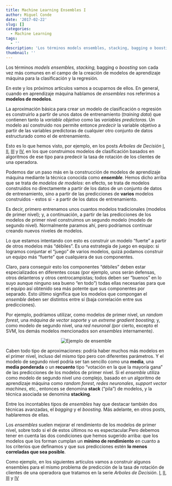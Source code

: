 ```yaml
---
title: Machine Learning Ensembles I
author: Miguel Conde
date: '2017-02-22'
slug: []
categories:
  - Machine Learning
tags:
  - ''
description: 'Los términos models ensembles, stacking, bagging o boosting son cada vez más comunes en el campo de la creación de modelos de aprendizaje máquina para la clasificación y la regresión.'
thumbnail: ''
---
```


Los términos *models ensembles, stacking,* bagging o *boosting* son cada vez más comunes en el campo de la creación de modelos de aprendizaje máquina para la clasificación y la regresión*.*

En este y los próximos artículos vamos a ocuparnos de ellos. En general, cuando en aprendizaje máquina hablamos de *ensembles* nos referimos a **modelos de modelos**.

La aproximación básica para crear un modelo de clasificación o regresión es construirlo a partir de unos datos de entrenamiento (*training data*) que contienen tanto la *variable objetivo* como las *variables predictoras*. Un modelo así construido nos permite entonce *predecir* la variable objetivo a partir de las variables predictoras de cualquier otro conjunto de datos estructurado como el de entrenamiento.

Esto es lo que hemos visto, por ejemplo, en los posts *Arboles de Decisión* [I](http://es100x100datascience.com/arboles-de-decision-i/), [II](http://es100x100datascience.com/arboles-de-decision-ii/), [III](http://es100x100datascience.com/arboles-de-decision-iii/) y [IV](http://es100x100datascience.com/arboles-de-decision-iv/), en los que construimos modelos de clasificación basados en algoritmos de ese tipo para predecir la tasa de rotación de los clientes de una operadora.

Podemos dar un paso más en la construcción de modelos de aprendizaje máquina mediante la técnica conocida como ***ensemble***. Hemos dicho arriba que se trata de *modelos de modelos*: en efecto, se trata de modelos construidos no directamente a partir de los datos de un conjunto de datos de entrenamiento, sino a partir de las predicciones de **varios** modelos construidos - estos si - a partir de los datos de entrenamiento.

Es decir, primero entrenamos unos cuantos modelos tradicionales (modelos de primer nivel); y, a continuación, a partir de las predicciones de los modelos de primer nivel construimos un segundo modelo (modelo de segundo nivel). Normalmente paramos ahí, pero podríamos continuar creando nuevos niveles de modelos.

Lo que estamos intentando con esto es construir un modelo "fuerte" a partir de otros modelos más "débiles". Es una estrategia de juego en equipo: si logramos conjuntar el "juego" de varios modelos, quizá podamos construir un equipo más "fuerte" que cualquiera de sus componentes.

Claro, para conseguir esto los componentes "débiles" deben estar especializados en diferentes cosas (por ejemplo, unos serán defensas, otros delanteros y otros centrocampistas; todos deben ser "buenos" en lo suyo aunque ninguno sea bueno "en todo") todas ellas necesarias para que el equipo así obtenido sea más potente que sus componentes por separado. Esto último significa que los modelos que compongan el *ensemble* deben ser distintos entre sí (baja correlación entre sus predicciones).

Por ejemplo, podríamos utilizar, como modelos de primer nivel, un *random forest*, una *máquina de vector soporte* y un *extreme gradient boosting*; y, como modelo de segundo nivel, una *red neuronal (*por cierto, excepto el SVM, los demás modelos mencionados son *ensembles* internamente*)*.

<center>

![](images/ensemble2.png "Ejemplo de ensemble")

</center>

Caben todo tipo de aproximaciones: podría haber muchos más modelos en el primer nivel, incluso del mismo tipo pero con diferentes parámetros. Y el modelo de segundo nivel podría ser tan sencillo como una **media**, una **media ponderada** o un **recuento** tipo "votación en la que la mayoría gana" de las predicciones de los modelos de primer nivel. Si el *ensemble* utiliza como modelo de segundo nivel uno complejo, basado en un algoritmo de aprendizaje máquina como *random forest*, *redes neuronales*, *support vector machines*, etc., entonces se denomina **stack** ("pila") de modelos, y la técnica asociada se denomina **stacking**.

Entre los incontables tipos de *ensembles* hay que destacar también dos técnicas avanzadas, el *bagging* y el *boosting*. Más adelante, en otros posts, hablaremos de ellas.

Los *ensembles* suelen mejorar el rendimiento de los modelos de primer nivel, sobre todo si el de estos últimos no es espectacular.Pero debemos tener en cuenta las dos condiciones que hemos sugerido arriba: que los modelos que los forman cumplan un **mínimo de rendimiento** en cuanto a los criterios que definamos y que sus predicciones estén **lo menos correladas que sea posible**.

Como ejemplo, en los siguientes artículos vamos a construir algunos ensembles para el mismo problema de predicción de la tasa de rotación de clientes de una operadora que tratamos en la serie *Arboles de Decisión*. [I](http://es100x100datascience.com/arboles-de-decision-i/), [II](http://es100x100datascience.com/arboles-de-decision-ii/), [III](http://es100x100datascience.com/arboles-de-decision-iii/) y [IV](http://es100x100datascience.com/arboles-de-decision-iv/)
